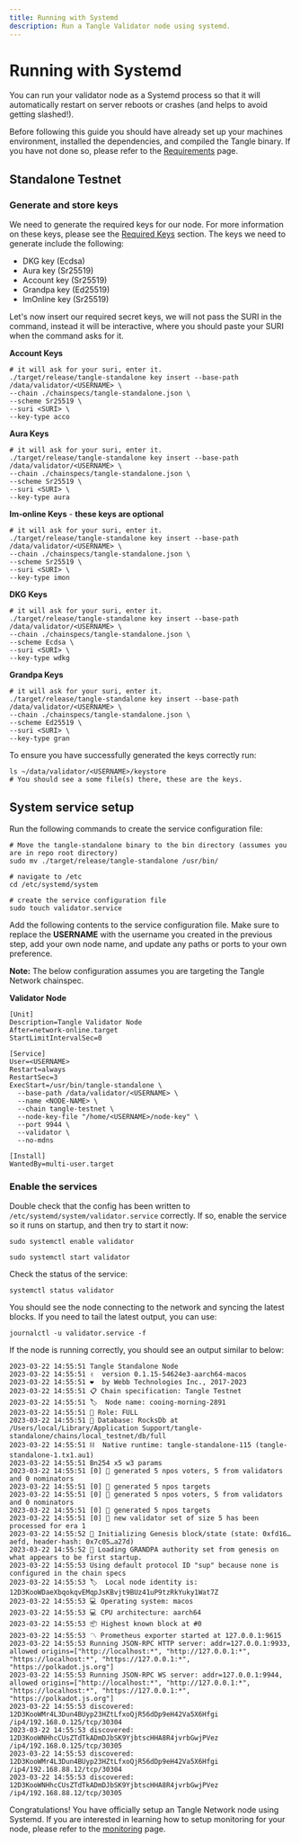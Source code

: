 ```yaml
---
title: Running with Systemd
description: Run a Tangle Validator node using systemd.
---
```


# Running with Systemd

You can run your validator node as a Systemd process so that it will automatically restart on server reboots
or crashes (and helps to avoid getting slashed!).

Before following this guide you should have already set up your machines environment, installed the dependencies, and
compiled the Tangle binary. If you have not done so, please refer to the [Requirements](/docs/ecosystem-roles/validator/requirements/) page.

## Standalone Testnet

### Generate and store keys

We need to generate the required keys for our node. For more information on these keys, please see the [Required Keys](/docs/ecosystem-roles/validator/required-keys/) section.
The keys we need to generate include the following:

- DKG key (Ecdsa)
- Aura key (Sr25519)
- Account key (Sr25519)
- Grandpa key (Ed25519)
- ImOnline key (Sr25519)

Let's now insert our required secret keys, we will not pass the SURI in the command, instead it will be interactive, where you
should paste your SURI when the command asks for it.

**Account Keys**

```
# it will ask for your suri, enter it.
./target/release/tangle-standalone key insert --base-path /data/validator/<USERNAME> \
--chain ./chainspecs/tangle-standalone.json \
--scheme Sr25519 \
--suri <SURI> \
--key-type acco
```

**Aura Keys**

```
# it will ask for your suri, enter it.
./target/release/tangle-standalone key insert --base-path /data/validator/<USERNAME> \
--chain ./chainspecs/tangle-standalone.json \
--scheme Sr25519 \
--suri <SURI> \
--key-type aura
```

**Im-online Keys** - **these keys are optional**

```
# it will ask for your suri, enter it.
./target/release/tangle-standalone key insert --base-path /data/validator/<USERNAME> \
--chain ./chainspecs/tangle-standalone.json \
--scheme Sr25519 \
--suri <SURI> \
--key-type imon
```

**DKG Keys**

```
# it will ask for your suri, enter it.
./target/release/tangle-standalone key insert --base-path /data/validator/<USERNAME> \
--chain ./chainspecs/tangle-standalone.json \
--scheme Ecdsa \
--suri <SURI> \
--key-type wdkg
```

**Grandpa Keys**

```
# it will ask for your suri, enter it.
./target/release/tangle-standalone key insert --base-path /data/validator/<USERNAME> \
--chain ./chainspecs/tangle-standalone.json \
--scheme Ed25519 \
--suri <SURI> \
--key-type gran
```

To ensure you have successfully generated the keys correctly run:

```
ls ~/data/validator/<USERNAME>/keystore
# You should see a some file(s) there, these are the keys.
```

## System service setup

Run the following commands to create the service configuration file:

```
# Move the tangle-standalone binary to the bin directory (assumes you are in repo root directory)
sudo mv ./target/release/tangle-standalone /usr/bin/

# navigate to /etc
cd /etc/systemd/system

# create the service configuration file
sudo touch validator.service
```

Add the following contents to the service configuration file. Make sure to replace the **USERNAME** with the username you created in the previous step, add your own node name, and update any paths or ports to your own preference.

**Note:** The below configuration assumes you are targeting the Tangle Network chainspec.

**Validator Node**

```
[Unit]
Description=Tangle Validator Node
After=network-online.target
StartLimitIntervalSec=0

[Service]
User=<USERNAME>
Restart=always
RestartSec=3
ExecStart=/usr/bin/tangle-standalone \
  --base-path /data/validator/<USERNAME> \
  --name <NODE-NAME> \
  --chain tangle-testnet \
  --node-key-file "/home/<USERNAME>/node-key" \
  --port 9944 \
  --validator \
  --no-mdns

[Install]
WantedBy=multi-user.target
```

### Enable the services

Double check that the config has been written to `/etc/systemd/system/validator.service` correctly.
If so, enable the service so it runs on startup, and then try to start it now:

```
sudo systemctl enable validator

sudo systemctl start validator
```

Check the status of the service:

```
systemctl status validator
```

You should see the node connecting to the network and syncing the latest blocks.
If you need to tail the latest output, you can use:

```
journalctl -u validator.service -f
```

If the node is running correctly, you should see an output similar to below:

```
2023-03-22 14:55:51 Tangle Standalone Node
2023-03-22 14:55:51 ✌️  version 0.1.15-54624e3-aarch64-macos
2023-03-22 14:55:51 ❤️  by Webb Technologies Inc., 2017-2023
2023-03-22 14:55:51 📋 Chain specification: Tangle Testnet
2023-03-22 14:55:51 🏷  Node name: cooing-morning-2891
2023-03-22 14:55:51 👤 Role: FULL
2023-03-22 14:55:51 💾 Database: RocksDb at /Users/local/Library/Application Support/tangle-standalone/chains/local_testnet/db/full
2023-03-22 14:55:51 ⛓  Native runtime: tangle-standalone-115 (tangle-standalone-1.tx1.au1)
2023-03-22 14:55:51 Bn254 x5 w3 params
2023-03-22 14:55:51 [0] 💸 generated 5 npos voters, 5 from validators and 0 nominators
2023-03-22 14:55:51 [0] 💸 generated 5 npos targets
2023-03-22 14:55:51 [0] 💸 generated 5 npos voters, 5 from validators and 0 nominators
2023-03-22 14:55:51 [0] 💸 generated 5 npos targets
2023-03-22 14:55:51 [0] 💸 new validator set of size 5 has been processed for era 1
2023-03-22 14:55:52 🔨 Initializing Genesis block/state (state: 0xfd16…aefd, header-hash: 0x7c05…a27d)
2023-03-22 14:55:52 👴 Loading GRANDPA authority set from genesis on what appears to be first startup.
2023-03-22 14:55:53 Using default protocol ID "sup" because none is configured in the chain specs
2023-03-22 14:55:53 🏷  Local node identity is: 12D3KooWDaeXbqokqvEMqpJsKBvjt9BUz41uP9tzRkYuky1Wat7Z
2023-03-22 14:55:53 💻 Operating system: macos
2023-03-22 14:55:53 💻 CPU architecture: aarch64
2023-03-22 14:55:53 📦 Highest known block at #0
2023-03-22 14:55:53 〽️ Prometheus exporter started at 127.0.0.1:9615
2023-03-22 14:55:53 Running JSON-RPC HTTP server: addr=127.0.0.1:9933, allowed origins=["http://localhost:*", "http://127.0.0.1:*", "https://localhost:*", "https://127.0.0.1:*", "https://polkadot.js.org"]
2023-03-22 14:55:53 Running JSON-RPC WS server: addr=127.0.0.1:9944, allowed origins=["http://localhost:*", "http://127.0.0.1:*", "https://localhost:*", "https://127.0.0.1:*", "https://polkadot.js.org"]
2023-03-22 14:55:53 discovered: 12D3KooWMr4L3Dun4BUyp23HZtLfxoQjR56dDp9eH42Va5X6Hfgi /ip4/192.168.0.125/tcp/30304
2023-03-22 14:55:53 discovered: 12D3KooWNHhcCUsZTdTkADmDJbSK9YjbtscHHA8R4jvrbGwjPVez /ip4/192.168.0.125/tcp/30305
2023-03-22 14:55:53 discovered: 12D3KooWMr4L3Dun4BUyp23HZtLfxoQjR56dDp9eH42Va5X6Hfgi /ip4/192.168.88.12/tcp/30304
2023-03-22 14:55:53 discovered: 12D3KooWNHhcCUsZTdTkADmDJbSK9YjbtscHHA8R4jvrbGwjPVez /ip4/192.168.88.12/tcp/30305
```

Congratulations! You have officially setup an Tangle Network node using Systemd. If you are interested
in learning how to setup monitoring for your node, please refer to the [monitoring](/docs/ecosystem-roles/validator/monitoring/quickstart/) page.
